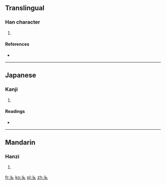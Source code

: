 ==Translingual==

===Han character===
{{Han char|rn=37|rad=大|as=00|sn=3<|var=1|four=|canj=女大 (VK)}}

# {{defn|Han|sort=大00}}

====References====
* {{Han ref|kx=0248.030|dkj=05832|dj=0500.010|hdz=10524.020|uh=5928|ud=22824}}

----

==Japanese==

===Kanji===
{{ja-kanji|grade=|rs=大00}}

# {{defn|lang=ja|sort=大00}}

====Readings====
* {{ja-readings|on=[[しょく]] (shoku), [[しき]] (shiki), [[れつ]] (retsu), [[れち]] (rechi)|kun=[[かたむける]] (katamukeru)}}

----

==Mandarin==

===Hanzi===
{{cmn-hanzi|pin=[[fú]] ([[fu2]]), [[zè]] ([[ze4]])|wg=fu<sup>2</sup>, tse<sup>4</sup>}}

# {{defn|lang=cmn|sort=大00}}

[[fr:夨]]
[[ko:夨]]
[[pl:夨]]
[[zh:夨]]
